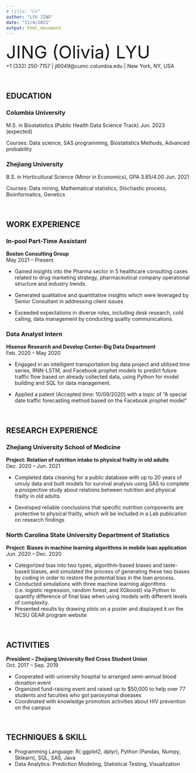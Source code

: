 ```yaml
---
# title: "CV"
author: "LYU JING"
date: "11/4/2021"
output: html_document
---
```


<div align="center"><font size='50'> JING (Olivia) LYU </font></div>

<div align="center">+1 (332) 250-7157  |  jl6049@cumc.columbia.edu  |  New York, NY, USA</div>
</br>

## EDUCATION

### Columbia University 
M.S. in Biostatistics (Public Health Data Science Track)	Jun. 2023 (expected)

Courses: Data science, SAS programming, Biostatistics Methods, Advanced probability
	
### Zhejiang University 
B.S. in Horticultural Science (Minor in Economics), GPA 3.85/4.00	Jun. 2021

Courses: Data mining, Mathematical statistics, Stochastic process, Bioinformatics, Genetics
	
</br>	

## WORK EXPERIENCE

### In-pool Part-Time Assistant

**Boston Consulting Group**  
May 2021 – Present

* Gained insights into the Pharma sector in 5 healthcare consulting cases related to drug marketing strategy, pharmaceutical company operational structure and industry trends.

* Generated qualitative and quantitative insights which were leveraged by Senior Consultant in addressing client issues

* Exceeded expectations in diverse roles, including desk research, cold calling, data management by conducting quality communications.

### Data Analyst Intern  

**Hisense Research and Develop Center-Big Data Department**   
Feb. 2020 – May 2020

* Engaged in an intelligent transportation big data project and utilized time series, RNN-LSTM, and Facebook prophet models to predict future traffic flow based on already collected data, using Python for model building and SQL for data management.

* Applied a patent (Accepted time: 10/09/2020) with a topic of “A special date traffic forecasting method based on the Facebook prophet model”

</br>

## RESEARCH EXPERIENCE

### Zhejiang University School of Medicine
**Project: Relation of nutrition intake to physical frailty in old adults**  
Dec. 2020 –  Jun. 2021

* Completed data cleaning for a public database with up to 20 years of unruly data and built models for survival analysis using SAS to complete a prospective study about relations between nutrition and physical frailty in old adults.

* Developed reliable conclusions that specific nutrition components are protective to physical frailty, which will be included in a Lab publication on research findings



### North Carolina State University Department of Statistics
**Project: Biases in machine learning algorithms in mobile loan application**	
Jun. 2020 – Dec. 2020

* Categorized bias into two types, algorithm-based biases and taste-based biases, and simulated the process of generating these two biases by coding in order to restore the potential bias in the loan process.
* Conducted simulations with three machine learning algorithms (i.e. logistic regression, random forest, and XGboost) via Python to quantify difference of final bias when using models with different levels of complexity.
* Presented results by drawing plots on a poster and displayed it on the NCSU GEAR program website

</br>
	
## ACTIVITIES	
**President – Zhejiang University Red Cross Student Union**                                   
Oct. 2017 – Sep. 2019

* Cooperated with university hospital to arranged semi-annual blood donation event
* Organized fund-raising event and raised up to $50,000 to help over 77 students and faculties who got paroxysmal diseases
* Coordinated with knowledge promotion activities about HIV prevention on the campus

</br>

## TECHNIQUES & SKILL
* Programming Language: R( ggplot2, dplyr), Python (Pandas, Numpy, Sklearn), SQL, SAS, Java
* Data Analytics: Prediction Modeling, Statistical Testing, Visualization


